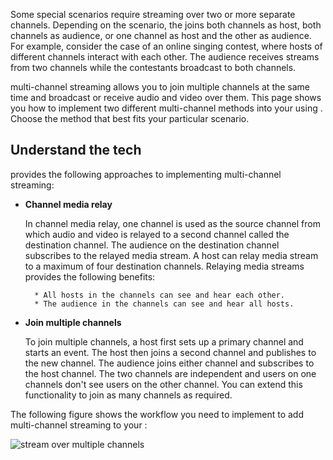 
Some special scenarios require streaming over two or more separate channels. Depending on the scenario, the <Vpl k="CLIENT" /> joins both channels as host, both channels as audience, or one channel as host and the other as audience. For example, consider the case of an online singing contest, where hosts of different channels interact with each other. The audience receives streams from two channels while the contestants broadcast to both channels.

<Vg k="COMPANY" /> <Vg k="VSDK" /> multi-channel streaming allows you to join multiple channels at the same time and broadcast or receive audio and video over them. This page shows you how to implement two different multi-channel methods into your <Vpl k="CLIENT" /> using <Vg k="VSDK" />. Choose the method that best fits your particular scenario.

## Understand the tech

<Vg k="COMPANY" />  <Vg k="VSDK" /> provides the following approaches to implementing multi-channel streaming:

* **Channel media relay**

    In channel media relay, one channel is used as the source channel from which audio and video is relayed to a second channel called the destination channel. The audience on the destination channel subscribes to the relayed media stream. A host can relay media stream to a maximum of four destination channels. Relaying media streams provides the following benefits:

        * All hosts in the channels can see and hear each other.
        * The audience in the channels can see and hear all hosts.

* **Join multiple channels**

    To join multiple channels, a host first sets up a primary channel and starts an event. The host then joins a second channel and publishes to the new channel. The audience joins either channel and subscribes to the host channel. The two channels are independent and users on one channels don't see users on the other channel. You can extend this functionality to join as many channels as required.

The following figure shows the workflow you need to implement to add multi-channel streaming to your <Vpl k="CLIENT" />:

![stream over multiple channels](/images/interactive-live-streaming/live-streaming-over-multiple-channels.png)



